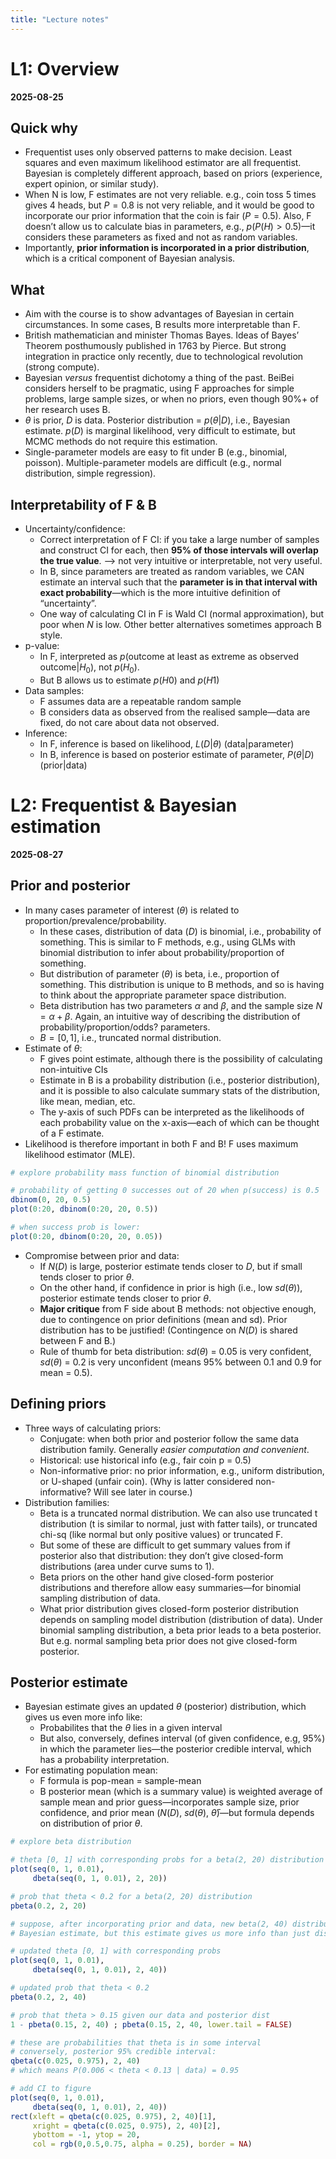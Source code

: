 ```yaml
---
title: "Lecture notes"
---
```


# L1: Overview

**2025-08-25**

## Quick why

- Frequentist uses only observed patterns to make decision. Least squares and even maximum likelihood estimator are all frequentist. Bayesian is completely different approach, based on priors (experience, expert opinion, or similar study). 
- When N is low, F estimates are not very reliable. e.g., coin toss 5 times gives 4 heads, but $P = 0.8$ is not very reliable, and it would be good to incorporate our prior information that the coin is fair ($P = 0.5$). Also, F doesn’t allow us to calculate bias in parameters, e.g., $p(P(H) > 0.5)$—it considers these parameters as fixed and not as random variables.
- Importantly, **prior information is incorporated in a prior distribution**, which is a critical component of Bayesian analysis.

## What

- Aim with the course is to show advantages of Bayesian in certain circumstances. In some cases, B results more interpretable than F. 
- British mathematician and minister Thomas Bayes. Ideas of Bayes’ Theorem posthumously published in 1763 by Pierce. But strong integration in practice only recently, due to technological revolution (strong compute).
- Bayesian *versus* frequentist dichotomy a thing of the past. BeiBei considers herself to be pragmatic, using F approaches for simple problems, large sample sizes, or when no priors, even though 90%+ of her research uses B.
- $\theta$ is prior, $D$ is data. Posterior distribution = $p( \theta | D )$, i.e., Bayesian estimate. $p(D)$ is marginal likelihood, very difficult to estimate, but MCMC methods do not require this estimation.
- Single-parameter models are easy to fit under B (e.g., binomial, poisson). Multiple-parameter models are difficult (e.g., normal distribution, simple regression).

## Interpretability of F & B

- Uncertainty/confidence:
    - Correct interpretation of F CI: if you take a large number of samples and construct CI for each, then **95% of those intervals will overlap the true value**. --> not very intuitive or interpretable, not very useful. 
    - In B, since parameters are treated as random variables, we CAN estimate an interval such that the **parameter is in that interval with exact probability**---which is the more intuitive definition of "uncertainty".
    - One way of calculating CI in F is Wald CI (normal approximation), but poor when $N$ is low. Other better alternatives sometimes approach B style. 
- p-value:
    - In F, interpreted as $p(\text{outcome at least as extreme as observed outcome} | H_0)$, not $p(H_0)$. 
    - But B allows us to estimate $p(H0)$ and $p(H1)$
- Data samples:
    - F assumes data are a repeatable random sample
    - B considers data as observed from the realised sample---data are fixed, do not care about data not observed.
- Inference:
    - In F, inference is based on likelihood, $L(D|\theta)$ (data|parameter)
    - In B, inference is based on posterior estimate of parameter, $P(\theta|D)$ (prior|data)

# L2: Frequentist & Bayesian estimation

**2025-08-27**

## Prior and posterior

- In many cases parameter of interest ($\theta$) is related to proportion/prevalence/probability. 
    - In these cases, distribution of data ($D$) is binomial, i.e., probability of something. This is similar to F methods, e.g., using GLMs with binomial distribution to infer about probability/proportion of something. 
    - But distribution of parameter ($\theta$) is beta, i.e., proportion of something. This distribution is unique to B methods, and so is having to think about the appropriate parameter space distribution.
    - Beta distribution has two parameters $\alpha$ and $\beta$, and the sample size $N = \alpha + \beta$. Again, an intuitive way of describing the distribution of probability/proportion/odds? parameters. 
    - $B = [0, 1]$, i.e., truncated normal distribution.
- Estimate of $\theta$:
    - F gives point estimate, although there is the possibility of calculating non-intuitive CIs
    - Estimate in B is a probability distribution (i.e., posterior distribution), and it is possible to also calculate summary stats of the distribution, like mean, median, etc.
    - The y-axis of such PDFs can be interpreted as the likelihoods of each probability value on the x-axis---each of which can be thought of a F estimate.
- Likelihood is therefore important in both F and B! F uses maximum likelihood estimator (MLE).

```r
# explore probability mass function of binomial distribution

# probability of getting 0 successes out of 20 when p(success) is 0.5
dbinom(0, 20, 0.5) 
plot(0:20, dbinom(0:20, 20, 0.5)) 

# when success prob is lower:
plot(0:20, dbinom(0:20, 20, 0.05)) 

```

- Compromise between prior and data:
    - If $N(D)$ is large, posterior estimate tends closer to $D$, but if small tends closer to prior $\theta$.
    - On the other hand, if confidence in prior is high (i.e., low $sd(\theta)$), posterior estimate tends closer to prior $\theta$.
    - **Major critique** from F side about B methods: not objective enough, due to contingence on prior definitions (mean and sd). Prior distribution has to be justified! (Contingence on $N(D)$ is shared between F and B.)
    - Rule of thumb for beta distribution: $sd(\theta)$ = 0.05 is very confident, $sd(\theta)$ = 0.2 is very unconfident (means 95% between 0.1 and 0.9 for mean = 0.5).
    
## Defining priors

- Three ways of calculating priors:
    - Conjugate: when both prior and posterior follow the same data distribution family. Generally *easier computation and convenient*.
    - Historical: use historical info (e.g., fair coin p = 0.5)
    - Non-informative prior: no prior information, e.g., uniform distribution, or U-shaped (unfair coin). (Why is latter considered non-informative? Will see later in course.)
- Distribution families:
    - Beta is a truncated normal distribution. We can also use truncated t distribution (t is similar to normal, just with fatter tails), or truncated chi-sq (like normal but only positive values) or truncated F.
    - But some of these are difficult to get summary values from if posterior also that distribution: they don’t give closed-form distributions (area under curve sums to 1). 
    - Beta priors on the other hand give closed-form posterior distributions and therefore allow easy summaries---for binomial sampling distribution of data.
    - What prior distribution gives closed-form posterior distribution depends on sampling model distribution (distribution of data). Under binomial sampling distribution, a beta prior leads to a beta posterior. But e.g. normal sampling beta prior does not give closed-form posterior.

## Posterior estimate

- Bayesian estimate gives an updated $\theta$ (posterior) distribution, which gives us even more info like:
	- Probabilites that the $\theta$ lies in a given interval
	- But also, conversely, defines interval (of given confidence, e.g, 95%) in which the parameter lies---the posterior credible interval, which has a probability interpretation.
- For estimating population mean:
	- F formula is pop-mean = sample-mean
	- B posterior mean (which is a summary value) is weighted average of sample mean and prior guess---incorporates sample size, prior confidence, and prior mean ($N(D)$, $sd(\theta)$, $\bar{\theta}$)---but formula depends on distribution of prior $\theta$.
	
	
```r
# explore beta distribution

# theta [0, 1] with corresponding probs for a beta(2, 20) distribution
plot(seq(0, 1, 0.01), 
     dbeta(seq(0, 1, 0.01), 2, 20)) 

# prob that theta < 0.2 for a beta(2, 20) distribution
pbeta(0.2, 2, 20) 
```

```r
# suppose, after incorporating prior and data, new beta(2, 40) distribution as 
# Bayesian estimate, but this estimate gives us more info than just distribution:

# updated theta [0, 1] with corresponding probs
plot(seq(0, 1, 0.01), 
     dbeta(seq(0, 1, 0.01), 2, 40)) 

# updated prob that theta < 0.2
pbeta(0.2, 2, 40) 

# prob that theta > 0.15 given our data and posterior dist
1 - pbeta(0.15, 2, 40) ; pbeta(0.15, 2, 40, lower.tail = FALSE)
```

```r
# these are probabilities that theta is in some interval
# conversely, posterior 95% credible interval:
qbeta(c(0.025, 0.975), 2, 40)
# which means P(0.006 < theta < 0.13 | data) = 0.95

# add CI to figure
plot(seq(0, 1, 0.01), 
     dbeta(seq(0, 1, 0.01), 2, 40)) 
rect(xleft = qbeta(c(0.025, 0.975), 2, 40)[1], 
     xright = qbeta(c(0.025, 0.975), 2, 40)[2], 
     ybottom = -1, ytop = 20,
     col = rgb(0,0.5,0.75, alpha = 0.25), border = NA)
```

